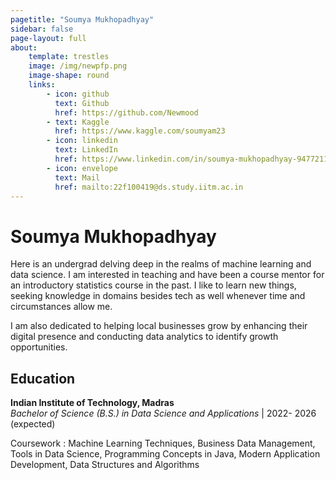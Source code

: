 ```yaml
---
pagetitle: "Soumya Mukhopadhyay"
sidebar: false
page-layout: full
about: 
    template: trestles
    image: /img/newpfp.png
    image-shape: round
    links:
        - icon: github
          text: Github
          href: https://github.com/Newmood
        - text: Kaggle
          href: https://www.kaggle.com/soumyam23
        - icon: linkedin
          text: LinkedIn
          href: https://www.linkedin.com/in/soumya-mukhopadhyay-947721165/
        - icon: envelope
          text: Mail
          href: mailto:22f100419@ds.study.iitm.ac.in
---
```

# Soumya Mukhopadhyay
Here is an undergrad delving deep in the realms of machine learning and data science. I am interested in teaching and have been a course mentor for an introductory statistics course in the past. I like to learn new things, seeking knowledge in domains besides tech as well whenever time and circumstances allow me. 

I am also dedicated to helping local businesses grow by enhancing their digital presence and conducting data analytics to identify growth opportunities.

## Education
**Indian Institute of Technology, Madras**  
_Bachelor of Science (B.S.) in Data Science and Applications_ | 2022- 2026 (expected)  

[Coursework : Machine Learning Techniques, Business Data Management, Tools in Data Science, Programming Concepts in Java, Modern Application Development, Data Structures and Algorithms]{.small}
